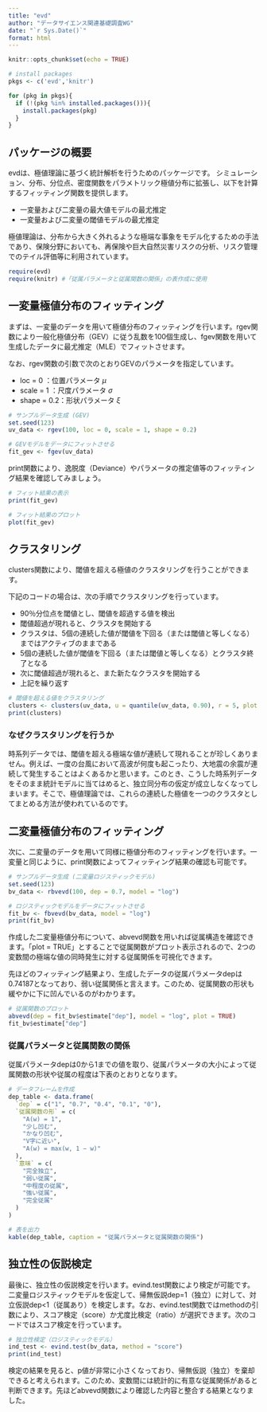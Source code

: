 ```yaml
---
title: "evd"
author: "データサイエンス関連基礎調査WG"
date: "`r Sys.Date()`"
format: html
---
```


```r
knitr::opts_chunk$set(echo = TRUE)

# install packages
pkgs <- c('evd','knitr')

for (pkg in pkgs){
  if (!(pkg %in% installed.packages())){
    install.packages(pkg)
  }
}

```

## パッケージの概要

evdは、極値理論に基づく統計解析を行うためのパッケージです。
シミュレーション、分布、分位点、密度関数をパラメトリック極値分布に拡張し、以下を計算するフィッティング関数を提供します。


-   一変量および二変量の最大値モデルの最尤推定
-   一変量および二変量の閾値モデルの最尤推定


極値理論は、分布から大きく外れるような極端な事象をモデル化するための手法であり、保険分野においても、再保険や巨大自然災害リスクの分析、リスク管理でのテイル評価等に利用されています。

```r
require(evd)
require(knitr) #「従属パラメータと従属関数の関係」の表作成に使用

```

## 一変量極値分布のフィッティング

まずは、一変量のデータを用いて極値分布のフィッティングを行います。rgev関数により一般化極値分布（GEV）に従う乱数を100個生成し、fgev関数を用いて生成したデータに最尤推定（MLE）でフィットさせます。


なお、rgev関数の引数で次のとおりGEVのパラメータを指定しています。

-   loc = 0 ：位置パラメータ $\mu$
-   scale = 1 ：尺度パラメータ $\sigma$
-   shape = 0.2：形状パラメータ $\xi$

```r
# サンプルデータ生成 (GEV)
set.seed(123)
uv_data <- rgev(100, loc = 0, scale = 1, shape = 0.2)

# GEVモデルをデータにフィットさせる
fit_gev <- fgev(uv_data)

```

print関数により、逸脱度（Deviance）やパラメータの推定値等のフィッティング結果を確認してみましょう。

```r

# フィット結果の表示
print(fit_gev)

# フィット結果のプロット
plot(fit_gev)

```

## クラスタリング

clusters関数により、閾値を超える極値のクラスタリングを行うことができます。

下記のコードの場合は、次の手順でクラスタリングを行っています。

-   90％分位点を閾値とし、閾値を超過する値を検出
-   閾値超過が現れると、クラスタを開始する
-   クラスタは、5個の連続した値が閾値を下回る（または閾値と等しくなる）まではアクティブのままである
-   5個の連続した値が閾値を下回る（または閾値と等しくなる）とクラスタ終了となる
-   次に閾値超過が現れると、また新たなクラスタを開始する
-   上記を繰り返す


```r
# 閾値を超える値をクラスタリング
clusters <- clusters(uv_data, u = quantile(uv_data, 0.90), r = 5, plot = TRUE)
print(clusters)
```

:::{.callout-note}  
### なぜクラスタリングを行うか
時系列データでは、閾値を超える極端な値が連続して現れることが珍しくありません。例えば、一度の台風において高波が何度も起こったり、大地震の余震が連続して発生することはよくあるかと思います。このとき、こうした時系列データをそのまま統計モデルに当てはめると、独立同分布の仮定が成立しなくなってしまいます。そこで、極値理論では、これらの連続した極値を一つのクラスタとしてまとめる方法が使われているのです。
:::

## 二変量極値分布のフィッティング

次に、二変量のデータを用いて同様に極値分布のフィッティングを行います。一変量と同じように、print関数によってフィッティング結果の確認も可能です。

```r
# サンプルデータ生成 (二変量ロジスティックモデル)
set.seed(123)
bv_data <- rbvevd(100, dep = 0.7, model = "log")

# ロジスティックモデルをデータにフィットさせる
fit_bv <- fbvevd(bv_data, model = "log")
print(fit_bv)
```

作成した二変量極値分布について、abvevd関数を用いれば従属構造を確認できます。「plot = TRUE」とすることで従属関数がプロット表示されるので、2つの変数間の極端な値の同時発生に対する従属関係を可視化できます。

先ほどのフィッティング結果より、生成したデータの従属パラメータdepは0.74187となっており、弱い従属関係と言えます。このため、従属関数の形状も緩やかに下に凹んでいるのがわかります。

```r

# 従属関数のプロット
abvevd(dep = fit_bv$estimate["dep"], model = "log", plot = TRUE)
fit_bv$estimate["dep"]

```

:::{.callout-note}  
### 従属パラメータと従属関数の関係

従属パラメータdepは0から1までの値を取り、従属パラメータの大小によって従属関数の形状や従属の程度は下表のとおりとなります。
```r

# データフレームを作成
dep_table <- data.frame(
  `dep` = c("1", "0.7", "0.4", "0.1", "0"),
  `従属関数の形` = c(
    "A(w) = 1",
    "少し凹む",
    "かなり凹む",
    "V字に近い",
    "A(w) = max(w, 1 − w)"
  ),
  `意味` = c(
    "完全独立",
    "弱い従属",
    "中程度の従属",
    "強い従属",
    "完全従属"
  )
)

# 表を出力
kable(dep_table, caption = "従属パラメータと従属関数の関係")

```

:::

## 独立性の仮説検定

最後に、独立性の仮説検定を行います。evind.test関数により検定が可能です。二変量ロジスティックモデルを仮定して、帰無仮説dep=1（独立）に対して、対立仮説dep<1（従属あり）を検定します。なお、evind.test関数ではmethodの引数により、スコア検定（score）か尤度比検定（ratio）が選択できます。次のコードではスコア検定を行っています。

```r

# 独立性検定（ロジスティックモデル）
ind_test <- evind.test(bv_data, method = "score")
print(ind_test)

```

検定の結果を見ると、p値が非常に小さくなっており、帰無仮説（独立）を棄却できると考えられます。このため、変数間には統計的に有意な従属関係があると判断できます。先ほどabvevd関数により確認した内容と整合する結果となりました。
